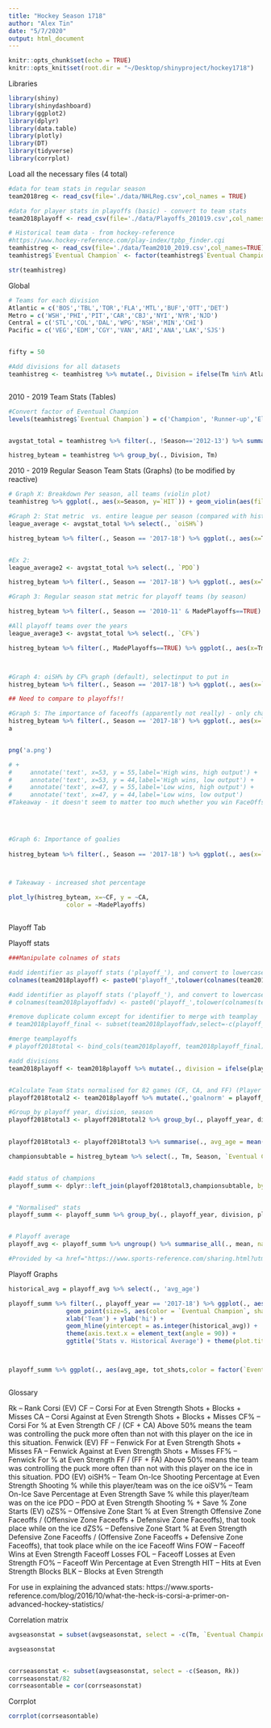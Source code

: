 ```yaml
---
title: "Hockey Season 1718"
author: "Alex Tin"
date: "5/7/2020"
output: html_document
---
```


```r
knitr::opts_chunk$set(echo = TRUE)
knitr::opts_knit$set(root.dir = "~/Desktop/shinyproject/hockey1718")
```


Libraries
```r
library(shiny)
library(shinydashboard)
library(ggplot2)
library(dplyr)
library(data.table)
library(plotly)
library(DT)
library(tidyverse)
library(corrplot)

```

Load all the necessary files (4 total)
```r

#data for team stats in regular season
team2018reg <- read_csv(file='./data/NHLReg.csv',col_names = TRUE)

#data for player stats in playoffs (basic) - convert to team stats
team2018playoff <- read_csv(file='./data/Playoffs_201019.csv',col_names=TRUE)

# Historical team data - from hockey-reference
#https://www.hockey-reference.com/play-index/tpbp_finder.cgi
teamhistreg <- read_csv(file='./data/Team2010_2019.csv',col_names=TRUE)
teamhistreg$`Eventual Champion` <- factor(teamhistreg$`Eventual Champion`,levels = c(1,2,0))

str(teamhistreg)
```

Global

```r
# Teams for each division
Atlantic = c('BOS','TBL','TOR','FLA','MTL','BUF','OTT','DET')
Metro = c('WSH','PHI','PIT','CAR','CBJ','NYI','NYR','NJD')
Central = c('STL','COL','DAL','WPG','NSH','MIN','CHI')
Pacific = c('VEG','EDM','CGY','VAN','ARI','ANA','LAK','SJS')


fifty = 50

#Add divisions for all datasets
teamhistreg <- teamhistreg %>% mutate(., Division = ifelse(Tm %in% Atlantic,'Atlantic', ifelse(Tm %in% Metro, 'Metropolitan', ifelse(Tm %in% Central, 'Central','Pacific'))))



```

2010 - 2019 Team Stats (Tables)

```r
#Convert factor of Eventual Champion
levels(teamhistreg$`Eventual Champion`) = c('Champion', 'Runner-up','Eliminated')


avgstat_total = teamhistreg %>% filter(., !Season=='2012-13') %>% summarise_all(., mean, na.rm=T)

histreg_byteam = teamhistreg %>% group_by(., Division, Tm)

```

2010 - 2019 Regular Season Team Stats (Graphs) (to be modified by reactive)


```r

# Graph X: Breakdown Per season, all teams (violin plot)
teamhistreg %>% ggplot(., aes(x=Season, y=`HIT`)) + geom_violin(aes(fill=MadePlayoffs))

#Graph 2: Stat metric  vs. entire league per season (compared with historical average(?))
league_average <- avgstat_total %>% select(., `oiSH%`)

histreg_byteam %>% filter(., Season == '2017-18') %>% ggplot(., aes(x=Tm, y=`oiSH%`)) + geom_point(aes(color=MadePlayoffs, shape=Division)) + geom_hline(yintercept= as.integer(league_average)) + theme(axis.text.x = element_text(angle = 90)) + geom_text(aes(label=Tm),nudge_y = 0.5,size=2)


#Ex 2:
league_average2 <- avgstat_total %>% select(., `PDO`)

histreg_byteam %>% filter(., Season == '2017-18') %>% ggplot(., aes(x=Tm, y=`PDO`)) + geom_point(aes(color=MadePlayoffs, shape=Division)) + geom_hline(yintercept= as.integer(league_average2)) + theme(axis.text.x = element_text(angle = 90))

#Graph 3: Regular season stat metric for playoff teams (by season)

histreg_byteam %>% filter(., Season == '2010-11' & MadePlayoffs==TRUE) %>% ggplot(., aes(x=Tm, y=`oiSH%`)) + geom_point(aes(color=factor(`Eventual Champion`))) + geom_hline(yintercept= as.integer(league_average)) + theme(axis.text.x = element_text(angle = 90)) + scale_color_discrete(name="Results", breaks=c('1','2','0'), labels=c('Champion','Runner-up','Eliminated'))

#All playoff teams over the years
league_average3 <- avgstat_total %>% select(., `CF%`)

histreg_byteam %>% filter(., MadePlayoffs==TRUE) %>% ggplot(., aes(x=Tm, y=`CF%`)) + geom_point(aes(color=factor(`Eventual Champion`))) + geom_hline(yintercept= as.integer(league_average3)) + theme(axis.text.x = element_text(angle = 90)) + scale_color_discrete(name="Results", breaks=c('1','2','0'), labels=c('Champion','Runner-up','Eliminated'))



#Graph 4: oiSH% by CF% graph (default), selectinput to put in 
histreg_byteam %>% filter(., Season == '2017-18') %>% ggplot(., aes(x=`dZS%`, y=`CF`)) + geom_point(aes(color=MadePlayoffs, shape=Division)) + theme(axis.text.x = element_text(angle = 90))

## Need to compare to playoffs!!

#Graph 5: The importance of faceoffs (apparently not really) - only change season variable
histreg_byteam %>% filter(., Season == '2017-18') %>% ggplot(., aes(x=`FO%`, y=`CF%`)) + geom_point(aes(color=MadePlayoffs, shape=Division)) + theme(axis.text.x = element_text(angle = 90)) + geom_vline(xintercept=fifty) + geom_hline(yintercept=fifty) + geom_text(aes(label=Tm),nudge_x = 0.4,size=2) 
a


png('a.png')

# +
#     annotate('text', x=53, y = 55,label='High wins, high output') +
#     annotate('text', x=53, y = 44,label='High wins, low output') +
#     annotate('text', x=47, y = 55,label='Low wins, high output') +
#     annotate('text', x=47, y = 44,label='Low wins, low output')
#Takeaway - it doesn't seem to matter too much whether you win FaceOffs


    
    
#Graph 6: Importance of goalies
    
histreg_byteam %>% filter(., Season == '2017-18') %>% ggplot(., aes(x=`oiSV%`, y=`dZS%`)) + geom_point(aes(color=MadePlayoffs, shape=Division)) + theme(axis.text.x = element_text(angle = 90)) + geom_text(aes(label=Tm),nudge_y = 0.5,size=2) + geom_hline(yintercept = 50)



# Takeaway - increased shot percentage 

```



```r


plot_ly(histreg_byteam, x=~CF, y = ~CA,
                color = ~MadePlayoffs)



```



Playoff Tab

Playoff stats
```r
###Manipulate colnames of stats

#add identifier as playoff stats ('playoff_'), and convert to lowercase
colnames(team2018playoff) <- paste0('playoff_',tolower(colnames(team2018playoff)))

#add identifier as playoff stats ('playoff_'), and convert to lowercase
# colnames(team2018playoffadv) <- paste0('playoff_',tolower(colnames(team2018playoffadv)))

#remove duplicate column except for identifier to merge with teamplay
# team2018playoff_final <- subset(team2018playoffadv,select=-c(playoff_rk,playoff_x3, playoff_player,playoff_age,playoff_tm,playoff_pos,playoff_gp))

#merge teamplayoffs
# playoff2018total <- bind_cols(team2018playoff, team2018playoff_final)

#add divisions
team2018playoff <- team2018playoff %>% mutate(., division = ifelse(playoff_tm %in% Atlantic,'Atlantic', ifelse(playoff_tm %in% Metro, 'Metropolitan', ifelse(playoff_tm %in% Central, 'Central','Pacific'))))


#Calculate Team Stats normalised for 82 games (CF, CA, and FF) (Player level)
playoff2018total2 <- team2018playoff %>% mutate(.,'goalnorm' = playoff_g/playoff_gp, 'shotsnorm' = playoff_cf/playoff_gp, 'CFnorm'=playoff_cf/playoff_gp, 'CAnorm'=playoff_ca/playoff_gp, 'FFnorm'=playoff_ff/playoff_gp, 'hitnorm' = playoff_hit/playoff_gp, 'blknorm' = playoff_blk/playoff_gp)

#Group_by playoff year, division, season
playoff2018total3 <- playoff2018total2 %>% group_by(., playoff_year, division, playoff_tm) %>% mutate(., tot_gp = max(playoff_gp))

 
playoff2018total3 <- playoff2018total3 %>% summarise(., avg_age = mean(playoff_age), tot_goal = sum(goalnorm), tot_shots = sum(shotsnorm, na.rm = T), tot_blocks = sum(blknorm), tot_hits = sum(hitnorm), totnorm_cf = sum(CFnorm), totnorm_ca = sum(CAnorm), totnorm_ff = sum(FFnorm), shot_pct = mean(`playoff_oish%`, na.rm=T), tot_dzs = mean(`playoff_dzs%`, na.rm = T),tot_ozs = mean(`playoff_ozs%`, na.rm = T))

championsubtable = histreg_byteam %>% select(., Tm, Season, `Eventual Champion`)


#add status of champions
playoff_summ <- dplyr::left_join(playoff2018total3,championsubtable, by=c('playoff_year'='Season','playoff_tm'='Tm'))


# "Normalised" stats
playoff_summ <- playoff_summ %>% group_by(., playoff_year, division, playoff_tm, `Eventual Champion`) %>% select(.,playoff_year, division, playoff_tm, `Eventual Champion`, avg_age,tot_goal, tot_shots, tot_blocks,tot_hits,totnorm_cf,totnorm_ca,totnorm_ff,shot_pct,tot_dzs,tot_ozs)


# Playoff average
playoff_avg <- playoff_summ %>% ungroup() %>% summarise_all(., mean, na.rm=T)

#Provided by <a href="https://www.sports-reference.com/sharing.html?utm_source=direct&utm_medium=Share&utm_campaign=ShareTool">Hockey-Reference.com</a>: <a href="https://www.hockey-reference.com/leagues/NHL_2018.html?sr&utm_source=direct&utm_medium=Share&utm_campaign=ShareTool#stats_adv">View Original Table</a><br>Generated 5/8/2020.
```

Playoff Graphs

```r
historical_avg = playoff_avg %>% select(., 'avg_age')

playoff_summ %>% filter(., playoff_year == '2017-18') %>% ggplot(., aes(x = playoff_tm, y = avg_age)) +
                geom_point(size=5, aes(color = `Eventual Champion`, shape = division)) +
                xlab('Team') + ylab('hi') +
                geom_hline(yintercept = as.integer(historical_avg)) +
                theme(axis.text.x = element_text(angle = 90)) +
                ggtitle('Stats v. Historical Average') + theme(plot.title= element_text(size=20, hjust=0.5))



playoff_summ %>% ggplot(., aes(avg_age, tot_shots,color = factor(`Eventual Champion`))) + geom_point() + facet_grid(vars(`Eventual Champion`))



```








Glossary

Rk -- Rank
Corsi (EV)
CF -- Corsi For at Even Strength
Shots + Blocks + Misses
CA -- Corsi Against at Even Strength
Shots + Blocks + Misses
CF% -- Corsi For % at Even Strength
CF / (CF + CA)
Above 50% means the team was controlling the
puck more often than not with this player on the
ice in this situation.
Fenwick (EV)
FF -- Fenwick For at Even Strength
Shots + Misses
FA -- Fenwick Against at Even Strength
Shots + Misses
FF% -- Fenwick For % at Even Strength
FF / (FF + FA)
Above 50% means the team was controlling the
puck more often than not with this player on the
ice in this situation.
PDO (EV)
oiSH% -- Team On-Ice Shooting Percentage at Even Strength
Shooting % while this player/team was on the ice
oiSV% -- Team On-Ice Save Percentage at Even Strength
Save % while this player/team was on the ice
PDO -- PDO at Even Strength
Shooting % + Save %
Zone Starts (EV)
oZS% -- Offensive Zone Start % at Even Strength
Offensive Zone Faceoffs / (Offensive Zone Faceoffs + Defensive Zone Faceoffs),
that took place while on the ice
dZS% -- Defensive Zone Start % at Even Strength
Defensive Zone Faceoffs / (Offensive Zone Faceoffs + Defensive Zone Faceoffs),
that took place while on the ice
Faceoff Wins
FOW -- Faceoff Wins at Even Strength
Faceoff Losses
FOL -- Faceoff Losses at Even Strength
FO% -- Faceoff Win Percentage at Even Strength
HIT -- Hits at Even Strength
Blocks
BLK -- Blocks at Even Strength


For use in explaining the advanced stats:
https://www.sports-reference.com/blog/2016/10/what-the-heck-is-corsi-a-primer-on-advanced-hockey-statistics/










Correlation matrix

```r

avgseasonstat = subset(avgseasonstat, select = -c(Tm, `Eventual Champion`))

avgseasonstat


corrseasonstat <- subset(avgseasonstat, select = -c(Season, Rk))
corrseasonstat/82
corrseasontable = cor(corrseasonstat)

```


Corrplot

```r

corrplot(corrseasontable)


```








